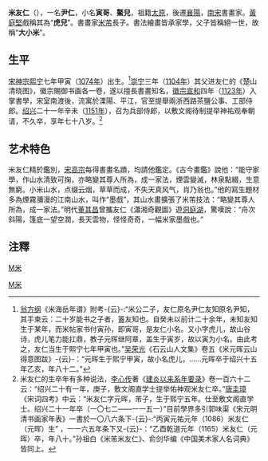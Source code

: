 '''米友仁'''（{{bd|1074年||1151年|catIdx=M米}}），一名'''尹仁'''，小名'''寅哥'''、'''鰲兒'''，祖籍[[太原|太原]]，後遷[[襄陽|襄陽]]，[[南宋|南宋]]書畫家。[[黃庭堅|黃庭堅]]戲稱其為“'''虎兒'''”。書畫家[[米芾|米芾]]長子。書法繪畫皆承家學，父子皆稱絕一世，故稱“'''大小米'''”。
==生平==
[[宋神宗|宋神宗]][[熙宁|熙宁]]七年甲寅（[[1074年|1074年]]）出生。<ref>[[翁方纲|翁方纲]]《米海岳年谱》附考-{云}-:“米公二子，友仁原名尹仁友知原名尹知，其手柬云：二十岁能书之子者，篕友知也。自癸未以前计二十余年，未知友知生于某年，而米帖家书付寅孙，即寅哥，是友仁小名。又小字虎儿，故山谷诗，虎儿笔力能扛鼎，教子元晖继阿章，盖生于寅岁，故以寅为小名。由此考之，友仁当生于熙宁七年甲寅也。”[[吴荣光|吴荣光]]《石云山人文集》卷五《米元晖云山得意图跋》-{云}-：“元晖生于熙宁甲寅，故小名虎儿，……元晖卒于绍兴十五年乙亥，年八十二。”</ref>[[崇宁|崇宁]]三年（[[1104年|1104年]]）其父进友仁的《楚山清晓图》，徽宗賜御书画各一卷，遂以擅長書畫知名，[[徽宗|徽宗]][[宣和_(北宋)|宣和]]四年（[[1123年|1123年]]）入掌書學，宋室南渡後，流寓於溧陽、平江，官至提舉兩浙西路茶鹽公事、工部侍郎。[[绍兴_(年号)|绍兴]]二十一年辛未（[[1151年|1151年]]），召为兵部侍郎，以敷文阁待制提举神祐观奉朝请，不久卒，享年七十八岁。<ref>米友仁的生卒年有多种说法，[[李心传|李心传]]著《[[建炎以来系年要录|建炎以来系年要录]]》卷一百六十二云：“绍兴二十有一年，庚子，敷文阁直学士提举佑神观米友仁卒。”[[唐圭璋|唐圭璋]]《宋词四考》中云：“米友仁字元晖，芾子，生于熙宁五年。仕至敷文阁直学士。绍兴二十一年卒（一〇七二——一一五一）”目前學界多引郭味渠《宋元明清书画家年表》一書於一〇八六条下-{云}-:“丙寅元祐元年（1086）米友仁（元晖）生” ，一一六五年条下又-{云}-：“乙酉乾道元年（1165）米友仁（元晖）卒，年八十。”孙祖白《米芾米友仁》、俞剑华编《中国美术家人名词典》皆同上。</ref>

==艺术特色==
米友仁精於鑑別，[[宋高宗|宋高宗]]每得書畫名蹟，均請他鑑定。《古今畫鑑》說他：“能守家學，作山水清致可掬，亦略變其尊人所為，成一家法，煙雲變滅，林泉點綴，生意無窮。小米山水，点缀云烟，草草而成，不失天真风气，肖乃翁也。”他的寫生題材多為煙霧瀰漫的江南山水，叫作“墨戲”，其山水畫擴張了米芾技法：“略變其尊人所為，成一家法。”明代[[董其昌|董其昌]]曾攜友仁《瀟湘奇觀圖》遊[[洞庭湖|洞庭湖]]，驚嘆說：“舟次斜陽，篷底一望空潤，長天雲物，怪怪奇奇，一幅米家墨戲也。”

==注釋==
{{reflist}}
[[Category:宋朝书法家|M米]]
[[category:宋朝畫家|M米]]